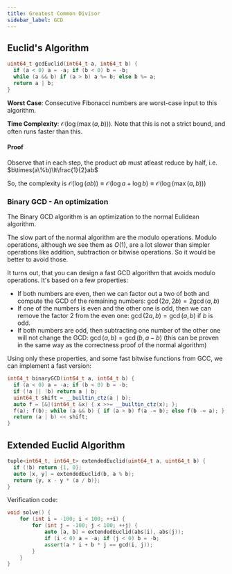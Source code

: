 ```yaml
---
title: Greatest Common Divisor
sidebar_label: GCD
---
```


## Euclid's Algorithm

``` cpp
uint64_t gcdEuclid(int64_t a, int64_t b) {
  if (a < 0) a = -a; if (b < 0) b = -b;
  while (a && b) if (a > b) a %= b; else b %= a;
  return a | b;
}
```

**Worst Case**: Consecutive Fibonacci numbers are worst-case input to this algorithm.

**Time Complexity**: $\mathcal{O}(\log(\max(a, b)))$. Note that this is not a strict bound, and often runs faster than this.

#### Proof
Observe that in each step, the product $ab$ must atleast reduce by half, i.e. $b\times(a\%b)\lt\frac{1}{2}ab$

So, the complexity is $\mathcal{O}(\log(ab))\equiv\mathcal{O}(\log{a} + \log{b})\equiv\mathcal{O}(\log(\max(a, b)))$

### Binary GCD - An optimization

The Binary GCD algorithm is an optimization to the normal Eulidean algorithm.

The slow part of the normal algorithm are the modulo operations. Modulo operations, although we see them as $O(1)$, are a lot slower than simpler operations like addition, subtraction or bitwise operations. So it would be better to avoid those.

It turns out, that you can design a fast GCD algorithm that avoids modulo operations. It's based on a few properties:

- If both numbers are even, then we can factor out a two of both and compute the GCD of the remaining numbers: $\gcd(2a, 2b) = 2 \gcd(a, b)$
- If one of the numbers is even and the other one is odd, then we can remove the factor 2 from the even one: $\gcd(2a, b) = \gcd(a, b)$ if $b$ is odd.
- If both numbers are odd, then subtracting one number of the other one will not change the GCD: $\gcd(a, b) = \gcd(b, a-b)$ (this can be proven in the same way as the correctness proof of the normal algorithm)

Using only these properties, and some fast bitwise functions from GCC, we can implement a fast version:

``` cpp
int64_t binaryGCD(int64_t a, int64_t b) {
  if (a < 0) a = -a; if (b < 0) b = -b;
  if (!a || !b) return a | b;
  uint64_t shift = __builtin_ctz(a | b);
  auto f = [&](int64_t &x) { x >>= __builtin_ctz(x); };
  f(a); f(b); while (a && b) { if (a > b) f(a -= b); else f(b -= a); }
  return (a | b) << shift;
}
```

## Extended Euclid Algorithm

``` cpp
tuple<int64_t, int64_t> extendedEuclid(uint64_t a, uint64_t b) {
  if (!b) return {1, 0};
  auto [x, y] = extendedEuclid(b, a % b);
  return {y, x - y * (a / b)};
}
```

Verification code:

``` cpp
void solve() {
    for (int i = -100; i < 100; ++i) {
        for (int j = -100; j < 100; ++j) {
            auto [a, b] = extendedEuclid(abs(i), abs(j));
            if (i < 0) a = -a; if (j < 0) b = -b;
            assert(a * i + b * j == gcd(i, j));
        }
    }
}
```

